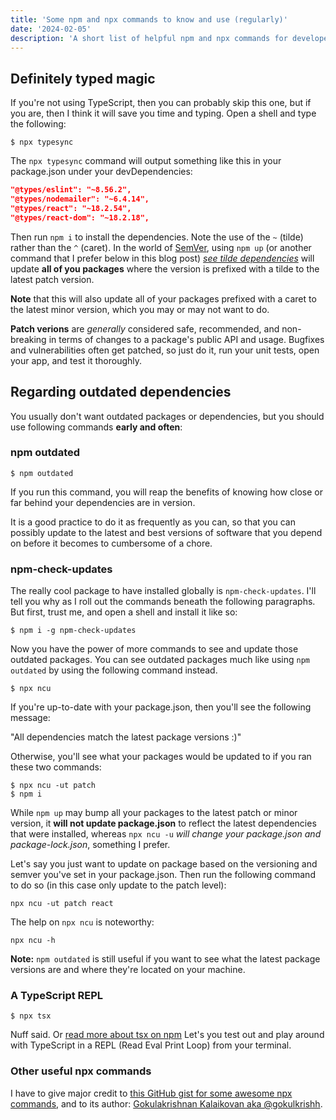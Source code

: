 ```yaml
---
title: 'Some npm and npx commands to know and use (regularly)'
date: '2024-02-05'
description: 'A short list of helpful npm and npx commands for developers'
---
```


## Definitely typed magic

If you're not using TypeScript, then you can probably skip this one, but if you are,
then I think it will save you time and typing. Open a shell and type the following:

```shell
$ npx typesync
```

The `npx typesync` command will output something like this in your package.json under
your devDependencies:

```json
"@types/eslint": "~8.56.2",
"@types/nodemailer": "~6.4.14",
"@types/react": "~18.2.54",
"@types/react-dom": "~18.2.18",
```

Then run `npm i` to install the dependencies. Note the use of the `~` (tilde) rather than the `^` (caret).
In the world of <a href="https://semver.org/" target="semver" rel="noopener">SemVer</a>, using `npm up`
(or another command that I prefer below in this blog post) <a href="https://docs.npmjs.com/cli/v10/commands/npm-update#tilde-dependencies" target="npm-tilde-depenedencies" rel="noopener"><em>see tilde dependencies</em></a>
will update **all of you packages** where the version is prefixed with a tilde to the latest patch version.

**Note** that this will also update all of your packages prefixed with a caret to the latest minor version,
which you may or may not want to do.

**Patch verions** are _generally_ considered safe, recommended, and non-breaking in terms
of changes to a package's public API and usage. Bugfixes and vulnerabilities often get
patched, so just do it, run your unit tests, open your app, and test it thoroughly.

## Regarding outdated dependencies

You usually don't want outdated packages or dependencies, but you should use following
commands **early and often**:

### npm outdated

```shell
$ npm outdated
```

If you run this command, you will reap the benefits of knowing how close or far
behind your dependencies are in version.

It is a good practice to do it as frequently as you can, so that you can possibly update to the latest and best
versions of software that you depend on before it becomes to cumbersome of a chore.

### npm-check-updates

The really cool package to have installed globally is `npm-check-updates`. I'll tell you why as I roll out
the commands beneath the following paragraphs. But first, trust me, and open a shell and install it like
so:

```shell
$ npm i -g npm-check-updates
```

Now you have the power of more commands to see and update those outdated packages.
You can see outdated packages much like using `npm outdated` by using the following
command instead.

```shell
$ npx ncu
```

If you're up-to-date with your package.json, then you'll see the following message:

"All dependencies match the latest package versions :)"

Otherwise, you'll see what your packages would be updated to if you ran these two commands:

```shell
$ npx ncu -ut patch
$ npm i
```

While `npm up` may bump all your packages to the latest patch or minor version,
it **will not update package.json** to reflect the latest dependencies that were installed,
whereas `npx ncu -u` _will change your package.json and package-lock.json_, something I prefer.

Let's say you just want to update on package based on the versioning and semver you've set in your package.json.
Then run the following command to do so (in this case only update to the patch level):

```shell
npx ncu -ut patch react
```

The help on `npx ncu` is noteworthy:

```shell
npx ncu -h
```

**Note:** `npm outdated` is still useful if you want to see what the latest
package versions are and where they're located on your machine.

### A TypeScript REPL

```shell
$ npx tsx
```

Nuff said. Or <a href="https://www.npmjs.com/package/tsx" targtet="tsx" rel="noopener">read more about tsx on npm</a>
Let's you test out and play around with TypeScript in a REPL (Read Eval Print Loop) from your terminal.

### Other useful npx commands

I have to give major credit to <a href="https://gist.github.com/gokulkrishh/af774c9aed9b05cccab6fd6a4ebba172" target="gk-gist" rel="noopener">this GitHub gist for some awesome npx commands</a>,
and to its author: <a href="https://gist.github.com/gokulkrishh" target="gk-github" rel="noopener">Gokulakrishnan Kalaikovan aka @gokulkrishh</a>.
